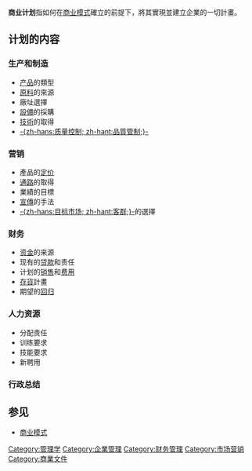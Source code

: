 '''商业计划'''指如何在[[商业模式|商业模式]]確立的前提下，將其實現並建立企業的一切計畫。

== 计划的内容 ==
=== 生产和制造 ===
{{seealso|生產管理|品質管理}}
* [[产品|产品]]的類型
* [[原材料|原料]]的來源
* 廠址選擇
* [[設備|設備]]的採購
* [[工艺|技術]]的取得
* [[质量控制|-{zh-hans:质量控制; zh-hant:品質管制;}-]]

=== 营销 ===
{{seealso|营销管理|营销战略|客戶關係管理}}
* 產品的[[定价策略|定价]]
* [[通路行銷|通路]]的取得
* 業績的目標
* [[廣告|宣傳]]的手法
* [[目标受众|-{zh-hans:目标市场; zh-hant:客群;}-]]的選擇

=== 财务 ===
{{seealso|财务管理}}
* [[资金|资金]]的来源
* 现有的[[贷款|贷款]]和责任
* 计划的[[销售|销售]]和[[费用|费用]]
* [[存貨|存貨]]計畫
* 期望的[[利润|回归]]

=== 人力资源 ===
{{seealso|人力资源管理}}
* 分配责任
* 训练要求
* 技能要求
* 新聘用

=== 行政总结 ===
{{seealso|資源營運效率|價值工程|關鍵績效指標}}

== 参见 ==
* [[商业模式|商业模式]]

{{Marketing-stub}}

[[Category:管理学|Category:管理学]]
[[Category:企業管理|Category:企業管理]]
[[Category:财务管理|Category:财务管理]]
[[Category:市场营销|Category:市场营销]]
[[Category:商業文件|Category:商業文件]]